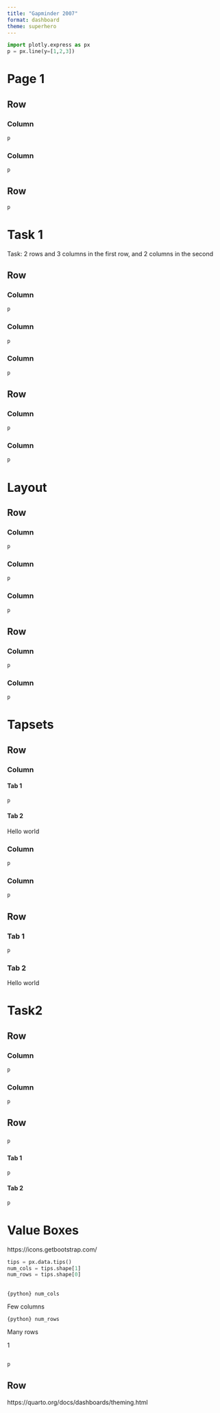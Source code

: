 ```yaml
---
title: "Gapminder 2007"
format: dashboard
theme: superhero
---
```




```python
import plotly.express as px 
p = px.line(y=[1,2,3])
```

# Page 1 

## Row {height="30%"}

### Column {width="20%"}

```python
p
```

### Column {width="20%"}

```python
p
```


## Row {height="70%"}

```python
p
```


# Task 1

Task: 2 rows and 3 columns in the first row, and 2 columns in the second 

## Row {height="30%"}

### Column {width="20%"}

```python
p
```

### Column {width="20%"}

```python
p
```

### Column {width="20%"}

```python
p
```


## Row {height="70%"}

### Column {width="70%"}

```python
p
```

### Column {width="30%"}

```python
p
```


# Layout

## Row {height="30%"}

### Column {width="20%"}

```python
p
```

### Column {width="20%"}

```python
p
```

### Column {width="20%"}

```python
p
```


## Row {height="70%"}

### Column {width="70%"}

```python
p
```

### Column {width="30%"}

```python
p
```


# Tapsets

## Row {height="30%"}

### Column {.tabset width="20%"}

#### Tab 1

```python
p
```


#### Tab 2

Hello world 


### Column {width="20%"}

```python
p
```

### Column {width="20%"}

```python
p
```


## Row {.tabset height="70%"}

### Tab 1

```python
p
```

### Tab 2

Hello world

# Task2

## Row {height="20%"}

### Column 

```python
p
```

### Column

```python
p
```

## Row

### {width="70%"}

```python
p
```

### {.tabset}

#### Tab 1

```python
p
```
#### Tab 2


```python
p
```


# Value Boxes 

https://icons.getbootstrap.com/

```python
tips = px.data.tips()
num_cols = tips.shape[1]
num_rows = tips.shape[0]
```

## {height="20%"}

:::{.valuebox title="Number of columns" color="primary" icon="heart"}
`{python} num_cols`

Few columns
:::

:::{.valuebox title="Number of rows" color="secondary" icon="arrow-down-square"}
`{python} num_rows`

Many rows
:::

:::{.valuebox title="Medium number" color="#5ba3b6" icon="bar-chart-line-fill"}
1
:::

## 

```python
p
```

## Row 
https://quarto.org/docs/dashboards/theming.html